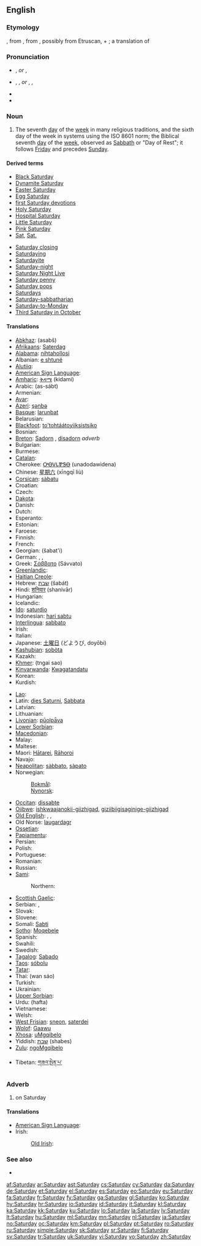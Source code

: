 {{wikipedia|dab=saturday (disambiguation)|saturday}}
{{wikipedia|Week-day names}}
==English==

===Etymology===
{{etyl|ang}} {{term|Sæternesdæg||day of Saturn}}, from {{term|Sætern||Saturn}}, from {{etyl|la}} {{term|Saturnus||the god of agriculture}}, possibly from Etruscan, + {{etyl|ang}} {{term|dæg||day}}; a translation of {{etyl|la}} {{term|dies Saturni}}

===Pronunciation===
* {{a|UK}} {{IPA|/ˈsætədeɪ/}}, {{SAMPA|/"s{t@deI/}} ''or'' {{IPA|/ˈsætədi/}}, {{SAMPA|/"s{t@di/}}
* {{a|US}} {{enPR|săʹtər-dā}}, {{IPA|/ˈsætɚdeɪ/}}, {{SAMPA|/"s{t@`deI/}} ''or'' {{enPR|săʹtər-di}}, {{IPA|/ˈsætɚdi/}}, {{SAMPA|/"s{t@`di/}}
* {{audio|en-us-Saturday.ogg|Audio (US)}}
* {{audio|En-uk-Saturday.ogg|Audio (UK)}}

===Noun===
{{en-noun|Saturdays}}

# The seventh [[day]] of the [[week]] in many religious traditions, and the sixth day of the week in systems using the ISO 8601 norm; the Biblical seventh [[day]] of the [[week]], observed as [[Sabbath]] or "Day of Rest"; it follows [[Friday]] and precedes [[Sunday]].
<!--probably just the attributive form of the noun: #An appointment, person, or feeling associated with this day of the week.-->

====Derived terms====
{{top2}}
* [[Black Saturday]]
* [[Dynamite Saturday]]
* [[Easter Saturday]]
* [[Egg Saturday]]
* [[first Saturday devotions]]
* [[Holy Saturday]]
* [[Hospital Saturday]]
* [[Little Saturday]]
* [[Pink Saturday]]
* [[Sat]], [[Sat.]]
{{mid2}}
* [[Saturday closing]]
* [[Saturdaying]]
* [[Saturdayite]]
* [[Saturday-night]]
* [[Saturday Night Live]]
* [[Saturday penny]]
* [[Saturday pops]]
* [[Saturdays]]<!--adverb-->
* [[Saturday-sabbatharian]]
* [[Saturday-to-Monday]]
* [[w:Third Saturday in October|Third Saturday in October]]
{{bottom}}

====Translations====
{{trans-top|day of the week}}
* [[Abkhaz]]: {{Cyrl|[[асабш]]}} (asabš)
* [[Afrikaans]]: [[Saterdag]]
* [[Alabama]]: [[nihtahollosi]]
* Albanian: [[e shtunë]]
* [[Alutiiq]]: {{tø|ems|Maqineq}}
* [[American Sign Language]]: {{tø|ase|S@Side-PalmBack CirclesHoriz|xs=American Sign Language}}
* [[Amharic]]: [[ቅዳሜ]] (kidami)
* Arabic: {{Arab|[[السبت]]}} (as-sábt)
* Armenian: {{t+|hy|շաբաթ|tr=šabat'}}
* [[Avar]]: {{t-|av|щамат|sc=Cyrl|xs=Avar}}
* [[Azeri]]: [[şənbə]]
* [[Basque]]: [[larunbat]]
* Belarusian: {{t-|be|субота|f|xs=Belarusian}}
* [[Blackfoot]]: [[to'tohtáátoyiiksistsiko]]
* Bosnian: {{t+|bs|subota|f}}
* [[Breton]]: [[Sadorn]] {{m}}, [[disadorn]] ''adverb''
* Bulgarian: {{t+|bg|събота|f|tr=săbóta}}
* Burmese: {{t-|my|စနေ|tr=săne|sc=Mymr|xs=Burmese}}
* [[Catalan]]: {{t+|ca|dissabte|m}}
* Cherokee: [[ᎤᎾᏙᏓᏈᏕᎾ]] (unadodawidena)
* Chinese: [[星期六]] (xīngqī liù)
* [[Corsican]]: [[sàbatu]]
* Croatian: {{t+|hr|subota|f}}
* Czech: {{t+|cs|sobota|f}}
* [[Dakota]]: {{tø|dak|Owaŋkayužažapi}}
* Danish: {{t+|da|lørdag}}
* Dutch: {{t+|nl|zaterdag|m}}
* Esperanto: {{t+|eo|sabato|xs=Esperanto}}
* Estonian: {{t+|et|laupäev}}
* Faroese: {{t-|fo|leygardagur|m|xs=Faroese}}
* Finnish: {{t+|fi|lauantai}}
* French: {{t+|fr|samedi|m}}
* Georgian: {{t-|ka|შაბათი|sc=Geor|xs=Georgian}} (šabat'i)
* German: {{t+|de|Samstag|m}}, {{t+|de|Sonnabend|m}}, {{t+|de|Sabbat|m}}
* Greek: [[Σάββατο]] (Sávvato) {{f}}
* [[Greenlandic]]: {{t|kl|arfininngorneq|xs=Greenlandic}}
* [[Haitian Creole]]: {{tø|ht|samdi}}
* Hebrew: [[שבת]] (šabát)
* Hindi: [[शनिवार]] (shanivār)
* Hungarian: {{t+|hu|szombat}}
* Icelandic: {{t+|is|laugardagur|m}}
* [[Ido]]: [[saturdio]]
* Indonesian: [[hari sabtu]]
* [[Interlingua]]: [[sabbato]]
* Irish: {{t+|ga|Satharn|m|xs=Irish}}
* Italian: {{t+|it|sabato|m}}
* Japanese: [[土曜日]] (どようび, doyōbi)
* [[Kashubian]]: [[sobòta]] {{f}}
* Kazakh: {{t+|kk|сенбі|sc=Cyrl|xs=Kazakh}}
* [[Khmer]]: {{Khmr|[[ថ្ងៃសៅរ៏]]}} (tngai sao)
* [[Kinyarwanda]]: [[Kwagatandatu]]
* Korean: {{t+|ko|토요일|tr=toyoil|sc=KOchar}}
* Kurdish: {{t+|ku|شه‌مه‌|sc=ku-Arab}}
{{trans-mid}}
* [[Lao]]: {{t+|lo|ວັນເສົາ|tr=wan-sao|sc=Laoo|xs=Lao}}
* Latin: [[dies Saturni]], [[Sabbata]] {{n|p}}
* Latvian: {{t+|lv|sestdiena|xs=Latvian}}
* Lithuanian: {{t+|lt|šeštadienis|m|xs=Lithuanian}}
* [[Livonian]]: [[pūolpǟva]]
* [[Lower Sorbian]]: {{l|dsb|sobota}} {{f}}
* [[Macedonian]]: {{t+|mk|сабота|f|tr=sábota}}
* Malay: {{t+|ms|Sabtu|xs=Malay}}
* Maltese: {{t-|mt|is-Sibt|xs=Maltese}}
* Maori: [[Hātarei]], [[Rāhoroi]]
* Navajo: {{tø|nv|Yiską́ Damį́įgo}}
* [[Neapolitan]]: [[sàbbato]], [[sàpato]]
* Norwegian:
*: [[Bokmål]]: {{t+|no|lørdag}}
*: [[Nynorsk]]: {{t+|nn|laurdag|xs=Norwegian Nynorsk}}
* [[Occitan]]: [[dissabte]]
* [[Ojibwe]]: [[ishkwaajanokii-giizhigad]], [[giziibiigisaginige-giizhigad]]
* [[Old English]]: {{t-|ang|Sæteresdæg|m|xs=Old English}}, {{t-|ang|Sæterndæg|m|xs=Old English}}, {{t-|ang|Sæternesdæg|m|xs=Old English}}
* Old Norse: [[laugardagr]] {{m}}
* [[Ossetian]]: {{tø|os|сабат|tr=sábat|sc=Cyrl|xs=Ossetian}}
* [[Papiamentu]]: {{tø|pap|diasabra}}
* Persian: {{t+|fa|شنبه|tr=šanbeh|xs=Persian}}
* Polish: {{t+|pl|sobota|f}}
* Portuguese: {{t+|pt|sábado|m}}
* Romanian: {{t+|ro|sâmbătă|f}}
* Russian: {{t+|ru|суббота|f|tr=subbóta}}
* [[Sami]]:
*: Northern: {{tø|se|lávvadat}}
* [[Scottish Gaelic]]: {{t-|gd|Di-sathurna|m|xs=Scottish Gaelic}}
* Serbian: {{t+|sr|субота|f|sc=Cyrl}}, {{t-|sr|subota|f}}
* Slovak: {{t+|sk|sobota|f}}
* Slovene: {{t+|sl|sobota|f}}
* Somali: [[Sabti]]
* [[Sotho]]: [[Moqebele]]
* Spanish: {{t+|es|sábado|m}}
* Swahili: {{t-|sw|Jumamosi|xs=Swahili}}
* Swedish: {{t+|sv|lördag|c}}
* [[Tagalog]]: [[Sabado]]
* [[Taos]]: [[sóbolu]]
* [[Tatar]]: {{t+|tt|шимбә|sc=Cyrl|xs=Tatar}}
* Thai: {{Thai|[[วันเสาร์]]}} (wan sáo)
* Turkish: {{t+|tr|cumartesi}}
* Ukrainian: {{t+|uk|субота|f|tr=subóta|xs=Ukrainian}}
* [[Upper Sorbian]]: {{l|hsb|sobota}} {{f}}
* Urdu: {{ur-Arab|[[ہفتہ‌]]}} (hafta)
* Vietnamese: {{t+|vi|thứ bảy|xs=Vietnamese}}
* Welsh: {{t+|cy|dydd Sadwrn|m|xs=Welsh}}
* [[West Frisian]]: [[sneon]], [[saterdei]]
* [[Wolof]]: [[Gaawu]]
* [[Xhosa]]: [[uMgqibelo]]
* Yiddish: [[שבת#Yiddish|שבת]] (shabes)
* [[Zulu]]: [[ngoMgqibelo]]
{{trans-bottom}}
{{trans-top|Translations to check}}
* Tibetan: [[གཟའ་སྤེན་པ་]]
{{trans-mid}}
{{trans-bottom}}

===Adverb===
{{en-adv|-}}

# on Saturday

====Translations====
{{trans-top}}
* [[American Sign Language]]: {{tø|ase|S@Side-PalmBack CirclesHoriz|xs=American Sign Language}}
* Irish: {{t+|ga|Dé Sathairn|xs=Irish}}
*: [[Old Irish]]: {{tø|sga|día Sathairn}}
{{trans-mid}}
{{trans-bottom}}

===See also===
* {{list|en|days of the week}}

[[af:Saturday]]
[[ar:Saturday]]
[[ast:Saturday]]
[[cs:Saturday]]
[[cy:Saturday]]
[[da:Saturday]]
[[de:Saturday]]
[[et:Saturday]]
[[el:Saturday]]
[[es:Saturday]]
[[eo:Saturday]]
[[eu:Saturday]]
[[fa:Saturday]]
[[fr:Saturday]]
[[fy:Saturday]]
[[ga:Saturday]]
[[gl:Saturday]]
[[ko:Saturday]]
[[hy:Saturday]]
[[hr:Saturday]]
[[io:Saturday]]
[[id:Saturday]]
[[it:Saturday]]
[[kl:Saturday]]
[[ka:Saturday]]
[[kk:Saturday]]
[[ku:Saturday]]
[[lo:Saturday]]
[[la:Saturday]]
[[lv:Saturday]]
[[lt:Saturday]]
[[hu:Saturday]]
[[ml:Saturday]]
[[mn:Saturday]]
[[nl:Saturday]]
[[ja:Saturday]]
[[no:Saturday]]
[[oc:Saturday]]
[[km:Saturday]]
[[pl:Saturday]]
[[pt:Saturday]]
[[ro:Saturday]]
[[ru:Saturday]]
[[simple:Saturday]]
[[sk:Saturday]]
[[sr:Saturday]]
[[fi:Saturday]]
[[sv:Saturday]]
[[tr:Saturday]]
[[uk:Saturday]]
[[vi:Saturday]]
[[vo:Saturday]]
[[zh:Saturday]]